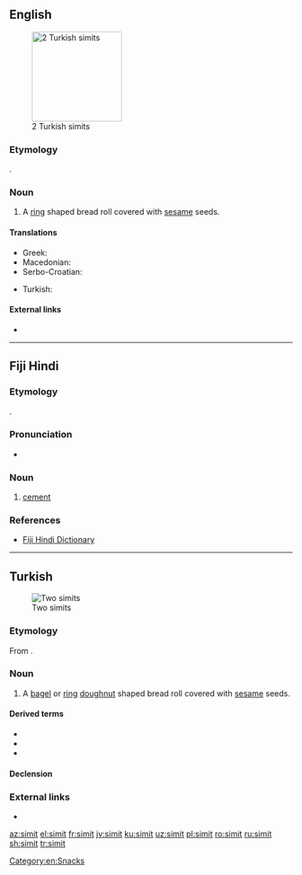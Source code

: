 {{also|simít}}
==English==
[[Image:Simit-2x.JPG|thumb|160px|2 Turkish simits]]

===Etymology===
{{bor|en|tr|simit}}.

===Noun===
{{en-noun}}

# A [[ring]] shaped bread roll covered with [[sesame]] seeds.

====Translations====
{{trans-top|bagel}}
* Greek: {{t+|el|κουλούρι}}
* Macedonian: {{t|mk|ѓеврек}}
* Serbo-Croatian: {{t|sh|ђеврек|m|tr=đevrek}}
{{trans-mid}}
* Turkish: {{t+|tr|simit}}
{{trans-bottom}}

====External links====
* {{pedialite|Simit}}

[[Category:en:Snacks]]

----

==Fiji Hindi==

===Etymology===
{{borrowing|hif|en|cement}}.

===Pronunciation===
* {{IPA|/sɪmɪt/|lang=hif}}

===Noun===
{{head|hif|noun}}

# [[cement]]

===References===
* [http://web.archive.org/20080308065956/www.geocities.com/fijihindi/FijiHindiEnglishDict.htm#s Fiji Hindi Dictionary]

----

==Turkish==
[[Image:Simit-2x.JPG|thumb|Two simits]]

===Etymology===
From {{der|tr|ar|سميد|tr=samīd|t=white bread or fine flour}}.

===Noun===
{{tr-noun|simidi|ler}}

# A [[bagel]] or [[ring]] [[doughnut]] shaped bread roll covered with [[sesame]] seeds.

====Derived terms====
* {{l|tr|kandil simidi}}
* {{l|tr|simitçi}}
* {{l|tr|simitçilik}}

====Declension====
{{tr-noun-c|e|t|pred=-|poss=+|stem=simid}}

===External links===
* {{pedia}}

[[az:simit]]
[[el:simit]]
[[fr:simit]]
[[jv:simit]]
[[ku:simit]]
[[uz:simit]]
[[pl:simit]]
[[ro:simit]]
[[ru:simit]]
[[sh:simit]]
[[tr:simit]]
